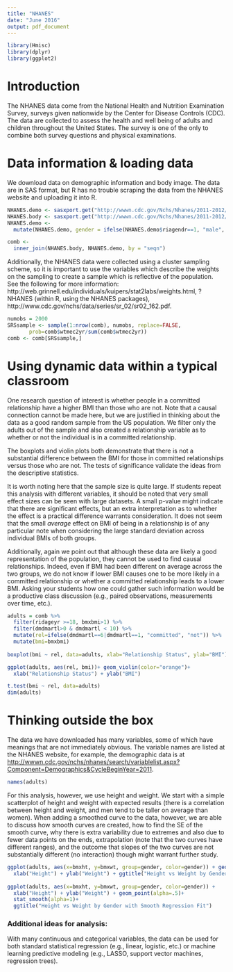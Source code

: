 ```yaml
---
title: "NHANES"
date: "June 2016"
output: pdf_document
---
```


```r
library(Hmisc)
library(dplyr)
library(ggplot2)
```

# Introduction
The NHANES data come from the National Health and Nutrition Examination Survey, surveys given nationwide by the Center for Disease Controls (CDC). The data are collected to assess the health and well being of adults and children throughout the United States.  The survey is one of the only to combine both survey questions and physical examinations.

# Data information & loading data

We download data on demographic information and body image.  The data are in SAS format, but R has no trouble scraping the data from the NHANES website and uploading it into R.

```r
NHANES.demo <- sasxport.get("http://wwwn.cdc.gov/Nchs/Nhanes/2011-2012/DEMO_G.XPT")
NHANES.body <- sasxport.get("http://wwwn.cdc.gov/Nchs/Nhanes/2011-2012/BMX_G.XPT")
NHANES.demo <-  
  mutate(NHANES.demo, gender = ifelse(NHANES.demo$riagendr==1, "male", "female")) 

comb <-  
  inner_join(NHANES.body, NHANES.demo, by = "seqn")
```


Additionally, the NHANES data were collected using a cluster sampling scheme, so it is important to use the variables which describe the weights on the sampling to create a sample which is reflective of the population.  See the following for more information: http://web.grinnell.edu/individuals/kuipers/stat2labs/weights.html, ?NHANES (within R, using the NHANES packages), http://www.cdc.gov/nchs/data/series/sr_02/sr02_162.pdf.


```r
numobs = 2000
SRSsample <- sample(1:nrow(comb), numobs, replace=FALSE,
       prob=comb$wtmec2yr/sum(comb$wtmec2yr))
comb <- comb[SRSsample,]
```


# Using dynamic data within a typical classroom


One research question of interest is whether people in a committed relationship have a higher BMI than those who are not.  Note that a causal connection cannot be made here, but we are justified in thinking about the data as a good random sample from the US population.  We filter only the adults out of the sample and also created a relationship variable as to whether or not the individual is in a committed relationship.

The boxplots and violin plots both demonstrate that there is not a substantial difference between the BMI for those in committed relationships versus those who are not.  The tests of significance validate the ideas from the descriptive statistics.

It is worth noting here that the sample size is quite large.  If students repeat this analysis with different variables, it should be noted that very small effect sizes can be seen with large datasets.  A small p-value might indicate that there are significant effects, but an extra interpretation as to whether the effect is a practical difference warrants consideration.  It does not seem that the small *average* effect on BMI of being in a relationship is of any particular note when considering the large standard deviation across individual BMIs of both groups.

Additionally, again we point out that although these data are likely a good representation of the population, they cannot be used to find causal relationships.  Indeed, even if BMI had been different on average across the two groups, we do not know if lower BMI causes one to be more likely in a committed relationship or whether a committed relationship leads to a lower BMI.  Asking your students how one could gather such information would be a productive class discussion (e.g., paired observations, measurements over time, etc.).

```r
adults = comb %>% 
  filter(ridageyr >=18, bmxbmi>1) %>% 
  filter(dmdmartl>0 & dmdmartl < 10) %>% 
  mutate(rel=ifelse(dmdmartl==6|dmdmartl==1, "committed", "not")) %>%
  mutate(bmi=bmxbmi)
  
boxplot(bmi ~ rel, data=adults, xlab="Relationship Status", ylab="BMI")

ggplot(adults, aes(rel, bmi))+ geom_violin(color="orange")+ 
  xlab("Relationship Status") + ylab("BMI")

t.test(bmi ~ rel, data=adults)
dim(adults)
```


# Thinking outside the box

The data we have downloaded has many variables, some of which have meanings that are not immediately obvious.  The variable names are listed at the NHANES website, for example, the demographic data is at [http://wwwn.cdc.gov/nchs/nhanes/search/variablelist.aspx?Component=Demographics&CycleBeginYear=2011](http://wwwn.cdc.gov/nchs/nhanes/search/variablelist.aspx?Component=Demographics&CycleBeginYear=2011).

```r
names(adults)
```

For this analysis, however, we use height and weight.  We start with a simple scatterplot of height and weight with expected results (there is a correlation between height and weight, and men tend to be taller on average than women).  When adding a smoothed curve to the data, however, we are able to discuss how smooth curves are created, how to find the SE of the smooth curve, why there is extra variability due to extremes and also due to fewer data points on the ends, extrapolation (note that the two curves have different ranges), and the outcome that slopes of the two curves are not substantially different (no interaction) though might warrant further study.


```r
ggplot(adults, aes(x=bmxht, y=bmxwt, group=gender, color=gender)) + geom_point(alpha=.5)+ 
  xlab("Height") + ylab("Weight") + ggtitle("Height vs Weight by Gender")
  
ggplot(adults, aes(x=bmxht, y=bmxwt, group=gender, color=gender)) + 
  xlab("Height") + ylab("Weight") + geom_point(alpha=.5)+ 
  stat_smooth(alpha=1)+ 
  ggtitle("Height vs Weight by Gender with Smooth Regression Fit")
```


### Additional ideas for analysis:

With many continuous and categorical variables, the data can be used for both standard statistical regression (e.g., linear, logistic, etc.) or machine learning predictive modeling (e.g., LASSO, support vector machines, regression trees).
